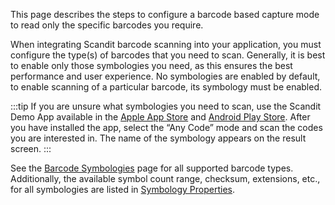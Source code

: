 This page describes the steps to configure a barcode based capture mode to read only the specific barcodes you require.

When integrating Scandit barcode scanning into your application, you must configure the type(s) of barcodes that you need to scan. Generally, it is best to enable only those symbologies you need, as this ensures the best performance and user experience. No symbologies are enabled by default, to enable scanning of a particular barcode, its symbology must be enabled.

:::tip
If you are unsure what symbologies you need to scan, use the Scandit Demo App available in the [Apple App Store](https://apps.apple.com/us/app/scandit-sdk-showcase/id453880584) and [Android Play Store](https://play.google.com/store/apps/details?id=com.scandit.demoapp). After you have installed the app, select the “Any Code” mode and scan the codes you are interested in. The name of the symbology appears on the result screen.
:::

See the [Barcode Symbologies](/barcode-symbologies.md) page for all supported barcode types. Additionally, the available symbol count range, checksum, extensions, etc., for all symbologies are listed in [Symbology Properties](/symbology-properties.md).